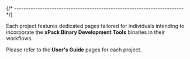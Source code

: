 
{/* ------------------------------------------------------------------------ */}

Each project features dedicated pages tailored for individuals intending
to incorporate the **xPack Binary Development Tools** binaries in their workflows.

Please refer to the **User's Guide** pages for each project.
